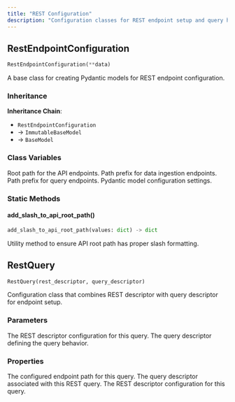 ```yaml
---
title: "REST Configuration"
description: "Configuration classes for REST endpoint setup and query handling"
---
```


## RestEndpointConfiguration

```python
RestEndpointConfiguration(**data)
```

A base class for creating Pydantic models for REST endpoint configuration.

### Inheritance

**Inheritance Chain**: 
- `RestEndpointConfiguration` 
- → `ImmutableBaseModel`
- → `BaseModel`

### Class Variables

<ParamField path="api_root_path" type="str">
Root path for the API endpoints.
</ParamField>

<ParamField path="ingest_path_prefix" type="str">
Path prefix for data ingestion endpoints.
</ParamField>

<ParamField path="query_path_prefix" type="str">
Path prefix for query endpoints.
</ParamField>

<ParamField path="model_config" type="ConfigDict">
Pydantic model configuration settings.
</ParamField>

### Static Methods

#### add_slash_to_api_root_path()

```python
add_slash_to_api_root_path(values: dict) -> dict
```

Utility method to ensure API root path has proper slash formatting.

## RestQuery

```python
RestQuery(rest_descriptor, query_descriptor)
```

Configuration class that combines REST descriptor with query descriptor for endpoint setup.

### Parameters

<ParamField path="rest_descriptor" type="RestDescriptor" required>
The REST descriptor configuration for this query.
</ParamField>

<ParamField path="query_descriptor" type="QueryDescriptor" required>
The query descriptor defining the query behavior.
</ParamField>

### Properties

<ParamField path="path" type="str | None">
The configured endpoint path for this query.
</ParamField>

<ParamField path="query_descriptor" type="QueryDescriptor">
The query descriptor associated with this REST query.
</ParamField>

<ParamField path="rest_descriptor" type="RestDescriptor">
The REST descriptor configuration for this query.
</ParamField>